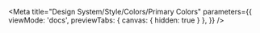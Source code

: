 
<Meta
  title="Design System/Style/Colors/Primary Colors"
  parameters={{
    viewMode: 'docs',
    previewTabs: { 
      canvas: { hidden: true }
    },
  }}
/>

<Title />

Color not only sets a visual tone and reinforces the University of Missouri brand, but also supports how visitors interact with your content online.

## Brand colors

Mizzou’s official primary brand colors are black and MU Gold and are used for elements that must reflect the university’s brand. When combined with the official logo, typefaces and other graphic elements, they help create an instantly recognizable graphic identity.

<ColorPalette>
  <ColorItem
    title="Mizzou Gold"
    subtitle="$miz-gold"
    colors={{
      '$miz-gold': '#F1B82D',
    }}
  />
  <ColorItem
    colors={{
      '$miz-gold-100': '#FFF4D6',
      '$miz-gold-200': '#FEE8B6',
      '$miz-gold-300': '#FBD986',
      '$miz-gold-400': '#F1B82D',
      '$miz-gold-500': '#D79900',
      '$miz-gold-600': '#AF7C00',
    }}
  />
  <ColorItem
    title="Mizzou Black"
    subtitle="$miz-black"
    colors={{
      '$miz-black': '#111111',
    }}
  />
  <ColorItem
    colors={{
      '$miz-black-100': '#F0F0F0',
      '$miz-black-200': '#CCCCCC',
      '$miz-black-300': '#999999',
      '$miz-black-400': '#666666',
      '$miz-black-500': '#444444',
      '$miz-black-600': '#222222',
    }}
  />
</ColorPalette>
